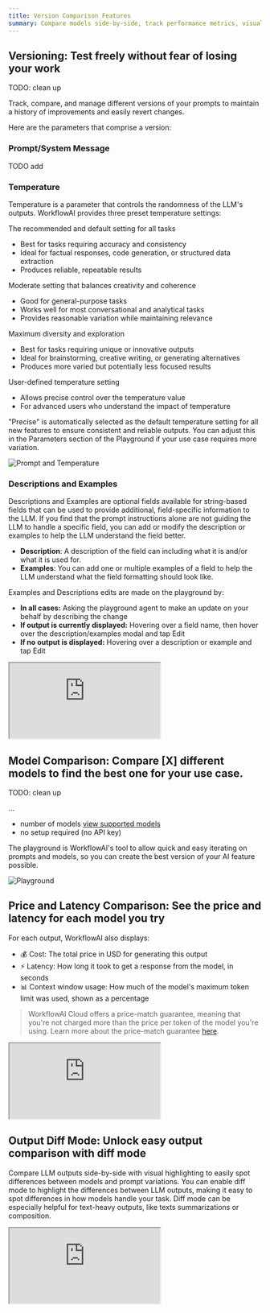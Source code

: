 ```yaml
---
title: Version Comparison Features
summary: Compare models side-by-side, track performance metrics, visualize output differences, and manage prompt versions in the playground.
---
```



## Versioning: Test freely without fear of losing your work

TODO: clean up

Track, compare, and manage different versions of your prompts to maintain a history of improvements and easily revert changes.

Here are the parameters that comprise a version:

### Prompt/System Message

TODO add

### Temperature
Temperature is a parameter that controls the randomness of the LLM's outputs. WorkflowAI provides three preset temperature settings:

<Accordions defaultValue="Precise (Default)">
<Accordion title="Precise (Default)">
The recommended and default setting for all tasks

- Best for tasks requiring accuracy and consistency
- Ideal for factual responses, code generation, or structured data extraction
- Produces reliable, repeatable results
</Accordion>

<Accordion title="Balanced">
Moderate setting that balances creativity and coherence

- Good for general-purpose tasks
- Works well for most conversational and analytical tasks
- Provides reasonable variation while maintaining relevance
</Accordion>

<Accordion title="Creative">
Maximum diversity and exploration

- Best for tasks requiring unique or innovative outputs
- Ideal for brainstorming, creative writing, or generating alternatives
- Produces more varied but potentially less focused results
</Accordion>

<Accordion title="Custom">
User-defined temperature setting

- Allows precise control over the temperature value
- For advanced users who understand the impact of temperature
</Accordion>
</Accordions>

"Precise" is automatically selected as the default temperature setting for all new features to ensure consistent and reliable outputs. You can adjust this in the Parameters section of the Playground if your use case requires more variation.

![Prompt and Temperature](/images/playground/parameters.png)

### Descriptions and Examples

Descriptions and Examples are optional fields available for string-based fields that can be used to provide additional, field-specific information to the LLM. If you find that the prompt instructions alone are not guiding the LLM to handle a specific field, you can add or modify the description or examples to help the LLM understand the field better.

- **Description**: A description of the field can including what it is and/or what it is used for.
- **Examples**: You can add one or multiple examples of a field to help the LLM understand what the field formatting should look like.

Examples and Descriptions edits are made on the playground by:
- **In all cases:** Asking the playground agent to make an update on your behalf by describing the change
- **If output is currently displayed:** Hovering over a field name, then hover over the description/examples modal and tap Edit
- **If no output is displayed:** Hovering over a description or example and tap Edit

<div style={{ position: 'relative', paddingTop: '56.25%' }}>
  <iframe
    src="https://customer-turax1sz4f7wbpuv.cloudflarestream.com/b631d5bd71c86c9c2ae7e4f52f97de1f/iframe?autoplay=false&muted=false&controls=true"
    style={{ 
      border: 'none', 
      position: 'absolute', 
      top: 0, 
      left: 0,
      height: '100%', 
      width: '100%' 
    }}
    allow="accelerometer; gyroscope; autoplay; encrypted-media; picture-in-picture;"
    allowFullScreen={true}
  ></iframe>
</div>

## Model Comparison: Compare [X] different models to find the best one for your use case. 

TODO: clean up

...
- number of models [view supported models](/docs/reference/supported-models)
- no setup required (no API key)

The playground is WorkflowAI's tool to allow quick and easy iterating on prompts and models, so you can create the best version of your AI feature possible.

![Playground](/images/playground/playground-fullscreen.png)



## Price and Latency Comparison: See the price and latency for each model you try

For each output, WorkflowAI also displays:
- 💰 Cost: The total price in USD for generating this output
- ⚡ Latency: How long it took to get a response from the model, in seconds
- 📊 Context window usage: How much of the model's maximum token limit was used, shown as a percentage

> WorkflowAI Cloud offers a price-match guarantee, meaning that you're not charged more than the price per token of the model you're using. Learn more about the price-match guarantee [here](https://workflowai.com/pricing).

<div style={{ position: 'relative', paddingTop: '56.25%' }}>
  <iframe
    src="https://customer-turax1sz4f7wbpuv.cloudflarestream.com/045750fa2005dc315713368a503ebd29/iframe?autoplay=false&muted=false&controls=true"
    style={{ 
      border: 'none', 
      position: 'absolute', 
      top: 0, 
      left: 0,
      height: '100%', 
      width: '100%' 
    }}
    allow="accelerometer; gyroscope; autoplay; encrypted-media; picture-in-picture;"
    allowFullScreen={true}
  ></iframe>
</div>

## Output Diff Mode: Unlock easy output comparison with diff mode

Compare LLM outputs side-by-side with visual highlighting to easily spot differences between models and prompt variations.
You can enable diff mode to highlight the differences between LLM outputs, making it easy to spot differences in how models handle your task. Diff mode can be especially helpful for text-heavy outputs, like texts summarizations or composition.

<div style={{ position: 'relative', paddingTop: '56.25%' }}>
  <iframe
    src="https://customer-turax1sz4f7wbpuv.cloudflarestream.com/a4407bafc47b930a877f00ffe1f7644a/iframe?autoplay=false&muted=false&controls=true"
    style={{ 
      border: 'none', 
      position: 'absolute', 
      top: 0, 
      left: 0,
      height: '100%', 
      width: '100%' 
    }}
    allow="accelerometer; gyroscope; autoplay; encrypted-media; picture-in-picture;"
    allowFullScreen={true}
  ></iframe>
</div>
